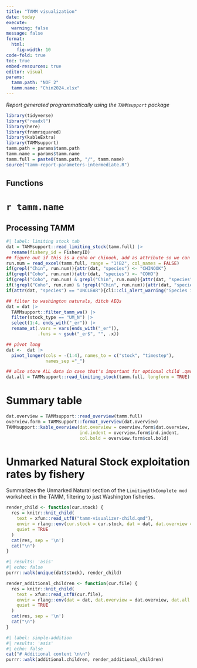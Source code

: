 ```yaml
---
title: "TAMM visualization"
date: today
execute: 
  warning: false
message: false
format: 
  html:
    fig-width: 10
code-fold: true
toc: true
embed-resources: true
editor: visual
params:
  tamm.path: "NOF 2"
  tamm.name: "Chin2024.xlsx"
---
```


*Report generated programmatically using the `TAMMsupport` package*

```r
library(tidyverse)
library("readxl")
library(here)
library(framrsquared)
library(kableExtra)
library(TAMMsupport)
tamm.path = params$tamm.path
tamm.name = params$tamm.name
tamm.full = paste0(tamm.path, "/", tamm.name)
source("tamm-report-parameters-intermediate.R")
```

## Functions

# `r tamm.name`

## Processing TAMM

```r
#| label: limiting stock tab
dat = TAMMsupport::read_limiting_stock(tamm.full) |>
  rename(fishery_id = FisheryID)
## figure out if this is a coho or chinook, add as attribute so we can used FRAMR^2 filters
run.num = read_excel(tamm.full, range = "1!B2", col_names = FALSE)
if(grepl("Chin", run.num)){attr(dat, "species") <- "CHINOOK"}
if(grepl("Coho", run.num)){attr(dat, "species") <- "COHO"}
if(grepl("Coho", run.num) & grepl("Chin", run.num)){attr(dat, "species") <- "UNCLEAR"}
if(!grepl("Coho", run.num) & !grepl("Chin", run.num)){attr(dat, "species") <- "UNCLEAR"}
if(attr(dat, "species") == "UNCLEAR"){cli::cli_alert_warning("Species is not clear from TAMM")}

## filter to washington naturals, ditch AEQs
dat = dat |>
  TAMMsupport::filter_tamm_wa() |>
  filter(stock_type == "UM_N") |>
  select(1:4, ends_with("_er")) |>
  rename_at(.vars = vars(ends_with("_er")),
            .funs = ~ gsub("_er$", "", .x))

## pivot long
dat <-  dat |>
  pivot_longer(cols = -(1:4), names_to = c("stock", "timestep"),
               names_sep ="_")

## also store ALL data in case that's important for optional child .qmds
dat.all = TAMMsupport::read_limiting_stock(tamm.full, longform = TRUE)
```

# Summary table

```r
dat.overview = TAMMsupport::read_overview(tamm.full)
overview.form = TAMMsupport::format_overview(dat.overview)
TAMMsupport::kable_overview(dat.overview = overview.form$dat.overview,
                            ind.indent = overview.form$ind.indent,
                            col.bold = overview.form$col.bold)
```

# Unmarked Natural Stock exploitation rates by fishery

Summarizes the Unmarked Natural section of the `LimitingStkComplete mod` worksheet in the TAMM, filtering to just Washington fisheries.

```r
render_child <- function(cur.stock) {
  res = knitr::knit_child(
    text = xfun::read_utf8("tamm-visualizer-child.qmd"),
    envir = rlang::env(cur.stock = cur.stock, dat = dat, dat.overview = dat.overview),
    quiet = TRUE
  )
  cat(res, sep = '\n')
  cat("\n")
}
```

::: panel-tabset
```r
#| results: 'asis'
#| echo: false
purrr::walk(unique(dat$stock), render_child)

```
:::


```r
render_additional_children <- function(cur.file) {
  res = knitr::knit_child(
    text = xfun::read_utf8(cur.file),
    envir = rlang::env(dat = dat, dat.overview = dat.overview, dat.all = dat.all),
    quiet = TRUE
  )
  cat(res, sep = '\n')
  cat("\n")
}
```

```r
#| label: simple-addition
#| results: 'asis'
#| echo: false
cat("# Additional content \n\n")
purrr::walk(additional.children, render_additional_children)
```


